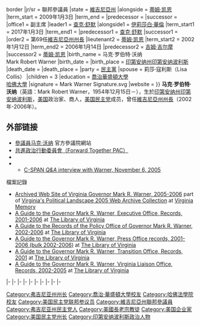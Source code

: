 {{noteTA
|G1=PP
|G2=USState
|1=zh-cn:沃纳;zh-tw:華納;zh-hk:沃納;
}}
{{no footnotes|time=2017-12-06T06:20:13+00:00}}
{{Infobox officeholder
|name         = 马克·沃纳<br>Mark Warner
|image        = Mark Warner, official 111th Congress photo portrait.jpg{{!}}border
|jr/sr        = 聯邦參議員
|state        = [[維吉尼亞州|維吉尼亞州]]
|alongside    = [[蒂姆·凯恩|蒂姆·凯恩]]
|term_start   = 2009年1月3日
|term_end     = 
|predecessor  = {{le|約翰·華納|John Warner}}
|successor    = 
|office1      = {{le|美國參議院民主黨黨團|Democratic Caucus of the United States Senate|參議院民主黨黨團}}副主席
|leader1      = [[查克·舒默|查克·舒默]]
|alongside1   = [[伊莉莎白·華倫|伊莉莎白·華倫]]
|term_start1  = 2017年1月3日
|term_end1    = 
|predecessor1 = [[查克·舒默|查克·舒默]]
|successor1   = 
|order2       = 第69任[[維吉尼亞州州長|維吉尼亞州州長]]
|lieutenant2  = [[蒂姆·凯恩|蒂姆·凯恩]]
|term_start2  = 2002年1月12日
|term_end2    = 2006年1月14日
|predecessor2 = [[吉姆·吉尔摩|吉姆·吉尔摩]]
|successor2   = [[蒂姆·凯恩|蒂姆·凯恩]]
|birth_name   = 马克·罗伯特·沃纳<br>Mark Robert Warner
|birth_date   = {{birth date and age|1954|12|15}}
|birth_place  = {{US}}[[印第安纳州|印第安纳州]][[印第安纳波利斯_(印第安纳州)|印第安纳波利斯]] 
|death_date   = 
|death_place  = 
|party        = [[民主黨_(美國)|民主黨]] 
|spouse       = 莉莎·寇利斯（Lisa Collis）
|children     = 3
|education    = [[喬治華盛頓大學|喬治華盛頓大學]]{{small|（[[文學士|BA]]）}}<br>[[哈佛大學|哈佛大學]]{{small|（[[法律博士|JD]]）}}
|signature    = Mark Warner Signature.svg
|website      = {{url|warner.senate.gov|參議院網站}}
}}
'''马克·罗伯特·沃纳'''（英語：Mark Robert Warner，1954年12月15日－），生於[[印第安纳州|印第安纳州]][[印第安纳波利斯|印第安纳波利斯]]，[[美国|美国]]政治家、商人，[[美国民主党|美国民主党]]成员，曾任[[維吉尼亞州州長|維吉尼亞州州長]]（2002年-2006年）。

== 外部链接 ==
{{Commons}}
* [http://warner.senate.gov/ 參議員马克·沃纳] {{Wayback|url=http://warner.senate.gov/ |date=20170119035918 }}官方參議院網站
* [https://web.archive.org/web/20090717102119/http://www.forwardtogetherpac.com/ 共進政治行動委員會（Forward Together PAC）]
* {{Dmoz|Regional/North_America/United_States/Virginia/Government/Federal/US_Senate/Mark_Warner_%5BD%5D}}
*{{C-SPAN|Mark Warner}}
** [http://www.c-span.org/video/?189694-1/qa-mark-warner C-SPAN ''Q&A'' interview with Warner, November 6, 2005] {{Wayback|url=http://www.c-span.org/video/?189694-1%2Fqa-mark-warner |date=20200803195523 }}
;檔案記錄
* [https://wayback.archive-it.org/190/*/http://www.governor.virginia.gov/ Archived Web Site of Virginia Governor Mark R. Warner, 2005-2006] {{Wayback|url=https://wayback.archive-it.org/190/*/http://www.governor.virginia.gov/ |date=20170510075116 }} part of [http://www.archive-it.org/public/collection.html?id=190 Virginia's Political Landscape 2005 Web Archive Collection] {{Wayback|url=http://www.archive-it.org/public/collection.html?id=190 |date=20111207210157 }} at [http://www.virginiamemory.com/collections/archival_web_collections Virginia Memory] {{Wayback|url=http://www.virginiamemory.com/collections/archival_web_collections |date=20170105061932 }}
* [http://ead.lib.virginia.edu/vivaead/published/lva/vi00964.xml.frame A Guide to the Governor Mark R. Warner, Executive Office, Records, 2001-2006] {{Wayback|url=http://ead.lib.virginia.edu/vivaead/published/lva/vi00964.xml.frame |date=20110720110414 }} at [http://www.lva.virginia.gov/ The Library of Virginia] {{Wayback|url=http://www.lva.virginia.gov/ |date=20080208215607 }}
* [http://ead.lib.virginia.edu/vivaead/published/lva/vi00963.html A Guide to the Records of the Policy Office of Governor Mark R. Warner, 2002-2006] {{Wayback|url=http://ead.lib.virginia.edu/vivaead/published/lva/vi00963.html |date=20110720110421 }} at [http://www.lva.virginia.gov/ The Library of Virginia] {{Wayback|url=http://www.lva.virginia.gov/ |date=20080208215607 }}
* [http://ead.lib.virginia.edu/vivaead/published/lva/vi00935.xml.frame A Guide to the Governor Mark R. Warner, Press Office records, 2001-2006 (bulk 2002-2006)] {{Wayback|url=http://ead.lib.virginia.edu/vivaead/published/lva/vi00935.xml.frame |date=20110720110440 }} at [http://www.lva.virginia.gov/ The Library of Virginia] {{Wayback|url=http://www.lva.virginia.gov/ |date=20080208215607 }}
* [http://ead.lib.virginia.edu/vivaead/published/lva/vi00961.xml.frame A Guide to the Governor Mark R. Warner, Transition Office, Records, 2001] at [http://www.lva.virginia.gov/ The Library of Virginia] {{Wayback|url=http://www.lva.virginia.gov/ |date=20080208215607 }}
* [http://ead.lib.virginia.edu/vivaead/published/lva/vi00962.xml.frame A Guide to the Governor Mark R. Warner, Virginia Liaison Office, Records, 2002-2005] at [http://www.lva.virginia.gov/ The Library of Virginia] {{Wayback|url=http://www.lva.virginia.gov/ |date=20080208215607 }}

{{s-start}}
{{s-ppo}}
|-
{{s-vac|last={{le|1984年維吉尼亞州美國參議院議員選舉|United States Senate election in Virginia, 1984|埃迪·哈里森}}}}
{{s-ttl|title={{nowrap|[[美國參議員|美國參議員]]{{le|維吉尼亞州美國參議院議員列表|List of United States Senators from Virginia|維吉尼亞州}}[[民主黨_(美國)|民主黨]]被提名人}}<br>（[[美國參議員類別|第2類]]）|years={{le|1996年維吉尼亞州美國參議院議員選舉|United States Senate election in Virginia, 1996|1996年}}}}
{{s-vac|next=自己}}
|-
{{s-vac|last=自己}}
{{s-ttl|title={{nowrap|[[美國參議員|美國參議員]]{{le|維吉尼亞州美國參議院議員列表|List of United States Senators from Virginia|維吉尼亞州}}[[民主黨_(美國)|民主黨]]被提名人}}<br>（[[美國參議員類別|第2類]]）|years={{le|2008年維吉尼亞州美國參議院議員選舉|United States Senate election in Virginia, 2008|2008年}}、{{le|2014年維吉尼亞州美國參議院議員選舉|United States Senate election in Virginia, 2014|2014年}}、{{le|2020年維吉尼亞州美國參議院議員選舉|United States Senate election in Virginia, 2020|2020年}}}}
{{s-inc|recent}}
|-
{{s-bef|before=[[堂·拜爾|堂·拜爾]]}}
{{s-ttl|title=[[維吉尼亞州州長|維吉尼亞州州長]][[民主黨_(美國)|民主黨]]被提名人|years={{le|2001年維吉尼亞州州長選舉|Virginia gubernatorial election, 2001|2001年}}}}
{{s-aft|after=[[蒂姆·凯恩|蒂姆·凯恩]]}}
|-
{{s-bef|before=[[贝拉克·奥巴马|贝拉克·奥巴马]]}}
{{s-ttl|title=[[民主党全国代表大会|民主党全国代表大会]]主講人|years={{le|2008年民主黨全國代表大會|2008 Democratic National Convention|2008年}}}}
{{s-aft|after={{le|朱利安·卡斯特羅|Julian Castro}}}}
|-
{{s-bef|before=[[查克·舒默|查克·舒默]]}}
{{s-ttl|title={{le|美國參議院民主黨黨團|Democratic Caucus of the United States Senate|參議院民主黨黨團}}副主席|years=2017年－|alongside=[[伊莉莎白·華倫|伊莉莎白·華倫]]}}
{{s-inc}}
|-
{{s-off}}
{{s-bef|before=[[吉姆·吉尔摩|吉姆·吉尔摩]]}}
{{s-ttl|title=[[維吉尼亞州州長|維吉尼亞州州長]]|years=2002年－2006年}}
{{s-aft|after=[[蒂姆·凯恩|蒂姆·凯恩]]}}
|-
{{s-bef|before=[[德克·肯普索恩|德克·肯普索恩]]}}
{{s-ttl|title={{le|美國州長協會|National Governors Association}}主席|years=2004年－2005年}}
{{s-aft|after=[[麥克·赫卡比|麥克·赫卡比]]}}
|-
{{s-par|us-sen}}
{{s-bef|before={{le|約翰·華納|John Warner}}}}
{{s-ttl|title={{le|維吉尼亞州美國參議院議員列表|List of United States Senators from Virginia|維吉尼亞州第2類參議員}}|years=2009年－|alongside=[[吉姆·韋伯|吉姆·韋伯]]、[[蒂姆·凯恩|蒂姆·凯恩]]}}
{{s-inc|rows=2}}
|-
{{s-bef|before=[[黛安·范士丹|黛安·范士丹]]}}
{{s-ttl|title=[[美國參議院情報委員會|美國參議院情報委員會]]副主席|years=2017年－}}
|-
{{s-prec|usa}}
{{s-bef|before=[[珍妮·沙欣|珍妮·沙欣]]}}
{{s-ttl|title=[[美國參議員資歷|美國參議員資歷]]|years=第33位}}
{{s-aft|after=[[吉姆·里施|吉姆·里施]]}}
{{S-end}}

{{Current U.S. Senators}}
{{弗吉尼亚州州长}}
{{Authority control}}

{{DEFAULTSORT:Warner, Mark Robert}}
{{US-poli-bio-stub}}
[[Category:弗吉尼亚州州长|Category:弗吉尼亚州州长]]
[[Category:喬治·華盛頓大學校友|Category:喬治·華盛頓大學校友]]
[[Category:哈佛法學院校友|Category:哈佛法學院校友]]
[[Category:美国民主党联邦参议员|Category:美国民主党联邦参议员]]
[[Category:維吉尼亞州聯邦參議員|Category:維吉尼亞州聯邦參議員]]
[[Category:弗吉尼亚州民主党人|Category:弗吉尼亚州民主党人]]
[[Category:美國長老宗教徒|Category:美國長老宗教徒]]
[[Category:美国企业家|Category:美国企业家]]
[[Category:美国民主党州长|Category:美国民主党州长]]
[[Category:印第安纳波利斯政治人物|Category:印第安纳波利斯政治人物]]